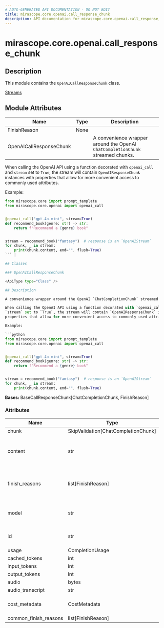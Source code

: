 ```yaml
---
# AUTO-GENERATED API DOCUMENTATION - DO NOT EDIT
title: mirascope.core.openai.call_response_chunk
description: API documentation for mirascope.core.openai.call_response_chunk
---
```


# mirascope.core.openai.call_response_chunk

<ApiType type="Module" />

## Description

This module contains the `OpenAICallResponseChunk` class.

<Info title="Usage">

[Streams](/docs/mirascope/learn/streams#handling-streamed-responses)

</Info>

## Module Attributes

| Name | Type | Description |
| ---- | ---- | ----------- |
| FinishReason | None |  |
| OpenAICallResponseChunk |  | A convenience wrapper around the OpenAI `ChatCompletionChunk` streamed chunks.

When calling the OpenAI API using a function decorated with `openai_call` and
`stream` set to `True`, the stream will contain `OpenAIResponseChunk` instances with
properties that allow for more convenient access to commonly used attributes.

Example:

```python
from mirascope.core import prompt_template
from mirascope.core.openai import openai_call


@openai_call("gpt-4o-mini", stream=True)
def recommend_book(genre: str) -> str:
    return f"Recommend a {genre} book"


stream = recommend_book("fantasy")  # response is an `OpenAIStream`
for chunk, _ in stream:
    print(chunk.content, end="", flush=True)
``` |

## Classes

### OpenAICallResponseChunk

<ApiType type="Class" />

## Description

A convenience wrapper around the OpenAI `ChatCompletionChunk` streamed chunks.

When calling the OpenAI API using a function decorated with `openai_call` and
`stream` set to `True`, the stream will contain `OpenAIResponseChunk` instances with
properties that allow for more convenient access to commonly used attributes.

Example:

```python
from mirascope.core import prompt_template
from mirascope.core.openai import openai_call


@openai_call("gpt-4o-mini", stream=True)
def recommend_book(genre: str) -> str:
    return f"Recommend a {genre} book"


stream = recommend_book("fantasy")  # response is an `OpenAIStream`
for chunk, _ in stream:
    print(chunk.content, end="", flush=True)
```

**Bases:** BaseCallResponseChunk[ChatCompletionChunk, FinishReason]

### Attributes

| Name | Type | Description |
| ---- | ---- | ----------- |
| chunk | SkipValidation[ChatCompletionChunk] |  |
| content | str | Returns the content for the 0th choice delta. |
| finish_reasons | list[FinishReason] | Returns the finish reasons of the response. |
| model | str | Returns the name of the response model. |
| id | str | Returns the id of the response. |
| usage | CompletionUsage | None | Returns the usage of the chat completion. |
| cached_tokens | int | None | Returns the number of cached tokens. |
| input_tokens | int | None | Returns the number of input tokens. |
| output_tokens | int | None | Returns the number of output tokens. |
| audio | bytes | None | Returns the audio data of the response. |
| audio_transcript | str | None | Returns the transcript of the audio content. |
| cost_metadata | CostMetadata | Returns the cost metadata. |
| common_finish_reasons | list[FinishReason] | None | Provider-agnostic finish reasons. |



